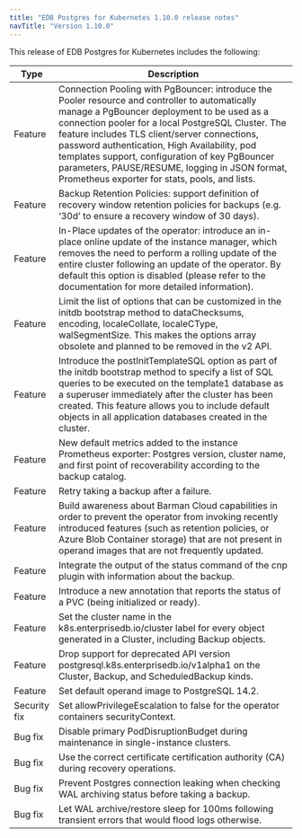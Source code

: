 ```yaml
---
title: "EDB Postgres for Kubernetes 1.10.0 release notes"
navTitle: "Version 1.10.0"
---
```


This release of EDB Postgres for Kubernetes includes the following:

| Type           | Description                                                                                                                        |
| -------------- | ---------------------------------------------------------------------------------------------------------------------------------- |
| Feature | Connection Pooling with PgBouncer: introduce the Pooler resource and controller to automatically manage a PgBouncer deployment to be used as a connection pooler for a local PostgreSQL Cluster. The feature includes TLS client/server connections, password authentication, High Availability, pod templates support, configuration of key PgBouncer parameters, PAUSE/RESUME, logging in JSON format, Prometheus exporter for stats, pools, and lists. |
| Feature | Backup Retention Policies: support definition of recovery window retention policies for backups (e.g. ‘30d’ to ensure a recovery window of 30 days). |
| Feature | In-Place updates of the operator: introduce an in-place online update of the instance manager, which removes the need to perform a rolling update of the entire cluster following an update of the operator. By default this option is disabled (please refer to the documentation for more detailed information). |
| Feature | Limit the list of options that can be customized in the initdb bootstrap method to dataChecksums, encoding, localeCollate, localeCType, walSegmentSize. This makes the options array obsolete and planned to be removed in the v2 API. |
| Feature | Introduce the postInitTemplateSQL option as part of the initdb bootstrap method to specify a list of SQL queries to be executed on the template1 database as a superuser immediately after the cluster has been created. This feature allows you to include default objects in all application databases created in the cluster. |
| Feature | New default metrics added to the instance Prometheus exporter: Postgres version, cluster name, and first point of recoverability according to the backup catalog. |
| Feature | Retry taking a backup after a failure. |
| Feature | Build awareness about Barman Cloud capabilities in order to prevent the operator from invoking recently introduced features (such as retention policies, or Azure Blob Container storage) that are not present in operand images that are not frequently updated. |
| Feature | Integrate the output of the status command of the cnp plugin with information about the backup. |
| Feature | Introduce a new annotation that reports the status of a PVC (being initialized or ready). |
| Feature | Set the cluster name in the k8s.enterprisedb.io/cluster label for every object generated in a Cluster, including Backup objects. |
| Feature | Drop support for deprecated API version postgresql.k8s.enterprisedb.io/v1alpha1 on the Cluster, Backup, and ScheduledBackup kinds. |
| Feature | Set default operand image to PostgreSQL 14.2. |
| Security fix | Set allowPrivilegeEscalation to false for the operator containers securityContext. |
| Bug fix | Disable primary PodDisruptionBudget during maintenance in single-instance clusters. |
| Bug fix | Use the correct certificate certification authority (CA) during recovery operations. |
| Bug fix | Prevent Postgres connection leaking when checking WAL archiving status before taking a backup. |
| Bug fix | Let WAL archive/restore sleep for 100ms following transient errors that would flood logs otherwise. |





